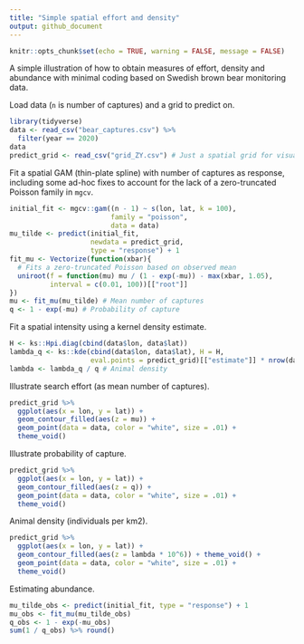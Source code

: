 ```yaml
---
title: "Simple spatial effort and density"
output: github_document
---
```


```r
knitr::opts_chunk$set(echo = TRUE, warning = FALSE, message = FALSE)
```

A simple illustration of how to obtain measures of effort, density and abundance with minimal coding based on Swedish brown bear monitoring data.

Load data (`n` is number of captures) and a grid to predict on.
```r
library(tidyverse)
data <- read_csv("bear_captures.csv") %>% 
  filter(year == 2020)
data
predict_grid <- read_csv("grid_ZY.csv") # Just a spatial grid for visualisations
```

Fit a spatial GAM (thin-plate spline) with number of captures as response, including some ad-hoc fixes to account for 
the lack of a zero-truncated Poisson family in `mgcv`.

```r
initial_fit <- mgcv::gam((n - 1) ~ s(lon, lat, k = 100), 
                         family = "poisson", 
                         data = data)
mu_tilde <- predict(initial_fit, 
                    newdata = predict_grid,
                    type = "response") + 1
fit_mu <- Vectorize(function(xbar){
  # Fits a zero-truncated Poisson based on observed mean
  uniroot(f = function(mu) mu / (1 - exp(-mu)) - max(xbar, 1.05), 
          interval = c(0.01, 100))[["root"]]
})
mu <- fit_mu(mu_tilde) # Mean number of captures
q <- 1 - exp(-mu) # Probability of capture
```

Fit a spatial intensity using a kernel density estimate.

```r
H <- ks::Hpi.diag(cbind(data$lon, data$lat))
lambda_q <- ks::kde(cbind(data$lon, data$lat), H = H, 
                    eval.points = predict_grid)[["estimate"]] * nrow(data)
lambda <- lambda_q / q # Animal density
```

Illustrate search effort (as mean number of captures).


```r
predict_grid %>% 
  ggplot(aes(x = lon, y = lat)) + 
  geom_contour_filled(aes(z = mu)) + 
  geom_point(data = data, color = "white", size = .01) +
  theme_void()
```

Illustrate probability of capture.

```r
predict_grid %>% 
  ggplot(aes(x = lon, y = lat)) + 
  geom_contour_filled(aes(z = q)) +
  geom_point(data = data, color = "white", size = .01) + 
  theme_void()
```

Animal density (individuals per km2).

```r
predict_grid %>% 
  ggplot(aes(x = lon, y = lat)) + 
  geom_contour_filled(aes(z = lambda * 10^6)) + theme_void() +
  geom_point(data = data, color = "white", size = .01) +
  theme_void()
```

Estimating abundance.

```r
mu_tilde_obs <- predict(initial_fit, type = "response") + 1
mu_obs <- fit_mu(mu_tilde_obs)
q_obs <- 1 - exp(-mu_obs)
sum(1 / q_obs) %>% round()
```



